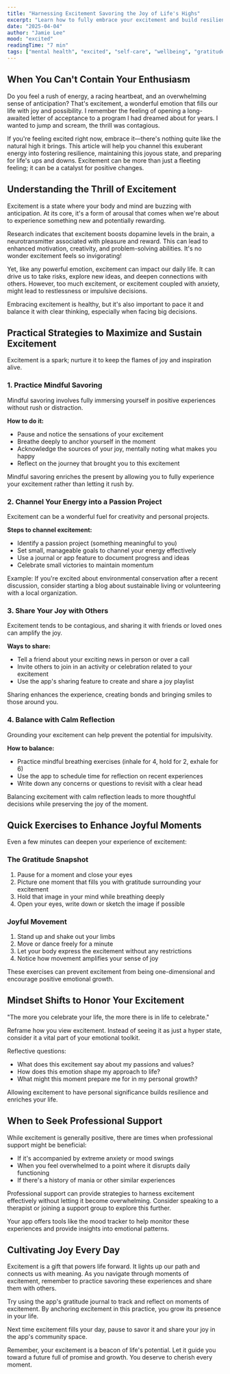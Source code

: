 ```yaml
---
title: "Harnessing Excitement Savoring the Joy of Life's Highs"
excerpt: "Learn how to fully embrace your excitement and build resilience for any challenges ahead. Excitement is a powerful force for positive change in our lives."
date: "2025-04-04"
author: "Jamie Lee"
mood: "excited"
readingTime: "7 min"
tags: ["mental health", "excited", "self-care", "wellbeing", "gratitude"]
---
```


## When You Can't Contain Your Enthusiasm

Do you feel a rush of energy, a racing heartbeat, and an overwhelming sense of anticipation? That's excitement, a wonderful emotion that fills our life with joy and possibility. I remember the feeling of opening a long-awaited letter of acceptance to a program I had dreamed about for years. I wanted to jump and scream, the thrill was contagious.

If you're feeling excited right now, embrace it—there's nothing quite like the natural high it brings. This article will help you channel this exuberant energy into fostering resilience, maintaining this joyous state, and preparing for life's ups and downs. Excitement can be more than just a fleeting feeling; it can be a catalyst for positive changes.

## Understanding the Thrill of Excitement

Excitement is a state where your body and mind are buzzing with anticipation. At its core, it's a form of arousal that comes when we're about to experience something new and potentially rewarding.

Research indicates that excitement boosts dopamine levels in the brain, a neurotransmitter associated with pleasure and reward. This can lead to enhanced motivation, creativity, and problem-solving abilities. It's no wonder excitement feels so invigorating!

Yet, like any powerful emotion, excitement can impact our daily life. It can drive us to take risks, explore new ideas, and deepen connections with others. However, too much excitement, or excitement coupled with anxiety, might lead to restlessness or impulsive decisions.

Embracing excitement is healthy, but it's also important to pace it and balance it with clear thinking, especially when facing big decisions.

## Practical Strategies to Maximize and Sustain Excitement

<Callout type="reminder">
  Excitement is a spark; nurture it to keep the flames of joy and inspiration alive.
</Callout>

### 1. Practice Mindful Savoring

Mindful savoring involves fully immersing yourself in positive experiences without rush or distraction.

**How to do it:**

- Pause and notice the sensations of your excitement
- Breathe deeply to anchor yourself in the moment
- Acknowledge the sources of your joy, mentally noting what makes you happy
- Reflect on the journey that brought you to this excitement

Mindful savoring enriches the present by allowing you to fully experience your excitement rather than letting it rush by.

### 2. Channel Your Energy into a Passion Project

Excitement can be a wonderful fuel for creativity and personal projects.

**Steps to channel excitement:**

- Identify a passion project (something meaningful to you)
- Set small, manageable goals to channel your energy effectively
- Use a journal or app feature to document progress and ideas
- Celebrate small victories to maintain momentum

Example: If you're excited about environmental conservation after a recent discussion, consider starting a blog about sustainable living or volunteering with a local organization.

### 3. Share Your Joy with Others

Excitement tends to be contagious, and sharing it with friends or loved ones can amplify the joy.

**Ways to share:**

- Tell a friend about your exciting news in person or over a call
- Invite others to join in an activity or celebration related to your excitement
- Use the app's sharing feature to create and share a joy playlist

Sharing enhances the experience, creating bonds and bringing smiles to those around you.

### 4. Balance with Calm Reflection

Grounding your excitement can help prevent the potential for impulsivity.

**How to balance:**

- Practice mindful breathing exercises (inhale for 4, hold for 2, exhale for 6)
- Use the app to schedule time for reflection on recent experiences
- Write down any concerns or questions to revisit with a clear head

Balancing excitement with calm reflection leads to more thoughtful decisions while preserving the joy of the moment.

## Quick Exercises to Enhance Joyful Moments

Even a few minutes can deepen your experience of excitement:

### The Gratitude Snapshot

1. Pause for a moment and close your eyes
2. Picture one moment that fills you with gratitude surrounding your excitement
3. Hold that image in your mind while breathing deeply
4. Open your eyes, write down or sketch the image if possible

### Joyful Movement

1. Stand up and shake out your limbs
2. Move or dance freely for a minute
3. Let your body express the excitement without any restrictions
4. Notice how movement amplifies your sense of joy

These exercises can prevent excitement from being one-dimensional and encourage positive emotional growth.

## Mindset Shifts to Honor Your Excitement

<Quote author="Oprah Winfrey">
  "The more you celebrate your life, the more there is in life to celebrate."
</Quote>

Reframe how you view excitement. Instead of seeing it as just a hyper state, consider it a vital part of your emotional toolkit.

Reflective questions:

- What does this excitement say about my passions and values?
- How does this emotion shape my approach to life?
- What might this moment prepare me for in my personal growth?

Allowing excitement to have personal significance builds resilience and enriches your life.

## When to Seek Professional Support

While excitement is generally positive, there are times when professional support might be beneficial:

- If it's accompanied by extreme anxiety or mood swings
- When you feel overwhelmed to a point where it disrupts daily functioning
- If there's a history of mania or other similar experiences

Professional support can provide strategies to harness excitement effectively without letting it become overwhelming. Consider speaking to a therapist or joining a support group to explore this further.

Your app offers tools like the mood tracker to help monitor these experiences and provide insights into emotional patterns.

## Cultivating Joy Every Day

Excitement is a gift that powers life forward. It lights up our path and connects us with meaning. As you navigate through moments of excitement, remember to practice savoring these experiences and share them with others.

Try using the app's gratitude journal to track and reflect on moments of excitement. By anchoring excitement in this practice, you grow its presence in your life.

<Callout type="tip">
  Next time excitement fills your day, pause to savor it and share your joy in the app's community
  space.
</Callout>

Remember, your excitement is a beacon of life's potential. Let it guide you toward a future full of promise and growth. You deserve to cherish every moment.
